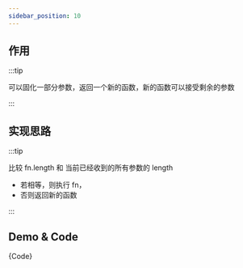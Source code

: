```yaml
---
sidebar_position: 10
---
```




## 作用

:::tip

可以固化一部分参数，返回一个新的函数，新的函数可以接受剩余的参数

:::

## 实现思路

:::tip

比较 fn.length 和 当前已经收到的所有参数的 length

- 若相等，则执行 fn，
- 否则返回新的函数

:::

## Demo & Code

<Demo />

<CodeBlock language="js">{Code}</CodeBlock>
